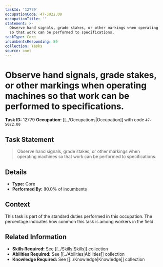 ```yaml
---
taskId: '12779'
occupationCode: 47-5022.00
occupationTitle: ''
statement: >-
  Observe hand signals, grade stakes, or other markings when operating machines
  so that work can be performed to specifications.
taskType: Core
incumbentsResponding: 80
collection: Tasks
source: onet
---
```

# Observe hand signals, grade stakes, or other markings when operating machines so that work can be performed to specifications.

**Task ID:** 12779
**Occupation:** [[../Occupations|Occupation]] with code `47-5022.00`

## Task Statement

> Observe hand signals, grade stakes, or other markings when operating machines so that work can be performed to specifications.

## Details

- **Type:** Core
- **Performed By:** 80.0% of incumbents

## Context

This task is part of the standard duties performed in this occupation. The percentage indicates how common this task is among workers in the field.

## Related Information

- **Skills Required:** See [[../Skills|Skills]] collection
- **Abilities Required:** See [[../Abilities|Abilities]] collection
- **Knowledge Required:** See [[../Knowledge|Knowledge]] collection
